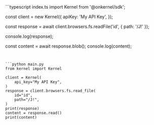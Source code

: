 <CodeGroup dropdown>
```typescript index.ts
import Kernel from '@onkernel/sdk';

const client = new Kernel({
  apiKey: 'My API Key',
});

const response = await client.browsers.fs.readFile('id', { path: '/J!' });

console.log(response);

const content = await response.blob();
console.log(content);
```


```python main.py
from kernel import Kernel

client = Kernel(
    api_key="My API Key",
)
response = client.browsers.fs.read_file(
    id="id",
    path="/J!",
)
print(response)
content = response.read()
print(content)
```
</CodeGroup>
